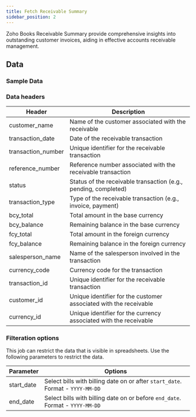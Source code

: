 ```yaml
---
title: Fetch Receivable Summary
sidebar_position: 2
---
```



Zoho Books Receivable Summary provide comprehensive insights into outstanding customer invoices, aiding in effective accounts receivable management.

<AddJob
  template="gsheet_zoho_books_db_get_receivable_details"
/>


## Data

### Sample Data

<Gsheet
  src="https://docs.google.com/spreadsheets/d/1-gX-uq5YrTW-6gQJYM-mNXitEOfJLTiQCvPtV8CR1Yc/edit#gid=1974483082"
/>


### Data headers

| Header             | Description                                           |
|--------------------|-------------------------------------------------------|
| customer_name      | Name of the customer associated with the receivable   |
| transaction_date   | Date of the receivable transaction                    |
| transaction_number | Unique identifier for the receivable transaction      |
| reference_number   | Reference number associated with the receivable transaction |
| status             | Status of the receivable transaction (e.g., pending, completed) |
| transaction_type   | Type of the receivable transaction (e.g., invoice, payment) |
| bcy_total          | Total amount in the base currency                      |
| bcy_balance        | Remaining balance in the base currency                 |
| fcy_total          | Total amount in the foreign currency                   |
| fcy_balance        | Remaining balance in the foreign currency              |
| salesperson_name   | Name of the salesperson involved in the transaction    |
| currency_code      | Currency code for the transaction                      |
| transaction_id     | Unique identifier for the receivable transaction        |
| customer_id        | Unique identifier for the customer associated with the receivable |
| currency_id        | Unique identifier for the currency associated with the receivable |





### Filteration options

This job can restrict the data that is visible in spreadsheets. Use the following parameters to restrict the data.

| Parameter | Options |
|----|----|
| start_date | Select bills with billing date on or after `start_date`. Format - `YYYY-MM-DD` |
| end_date | Select bills with billing date on or before `end_date`. Format - `YYYY-MM-DD` |


<!---
## Others

### Similar jobs

Similar sort of data can be achieved by using get accounting transaction job and filtering it by invoice type. 

### Reports that use this job

Here are some of the report templates that use this job: 
-->